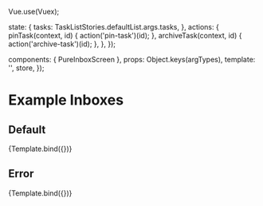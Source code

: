 
<Meta
  title="PureInboxScreen"
  component={PureInboxScreen}
  excludeStories={/.*store$/}
/>

Vue.use(Vuex);

  state: {
    tasks: TaskListStories.defaultList.args.tasks,
  },
  actions: {
    pinTask(context, id) {
      action('pin-task')(id);
    },
    archiveTask(context, id) {
      action('archive-task')(id);
    },
  },
});

  components: { PureInboxScreen },
  props: Object.keys(argTypes),
  template: '<PureInboxScreen v-bind="$props" />',
  store,
});

# Example Inboxes

## Default

<Canvas>
  <Story name="Default Inbox">
    {Template.bind({})}
  </Story>
</Canvas>

## Error

<Canvas>
  <Story name="Error" args={{ error: true }}>
    {Template.bind({})}
  </Story>
</Canvas>
